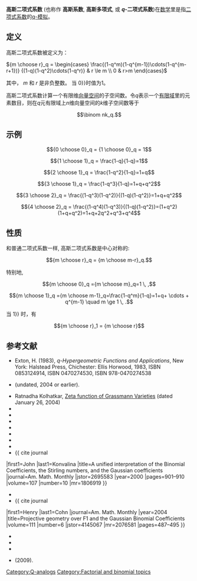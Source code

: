 {{expand|time=2013-10-23T03:43:40+00:00}}
'''高斯二项式系数''' (也称作 '''高斯系数''', '''高斯多项式''', 或 '''''q''-二项式系数''')在[[数学|数学]]里是指[[二项式系数|二项式系数]]的[[q-模拟|q-模拟]]。

==定义==

高斯二项式系数被定义为：

<math>{m \choose r}_q
= \begin{cases}
\frac{(1-q^m)(1-q^{m-1})\cdots(1-q^{m-r+1})} {(1-q)(1-q^2)\cdots(1-q^r)} & r \le m \\
0 & r>m \end{cases}</math>

其中， ''m'' 和 ''r'' 是非负整数。 当 {{nowrap|''r'' {{=}} 0}}时值为1。

高斯二项式系数计算一个有限维[[向量空间|向量空间]]的子空间数。令''q''表示一个[[有限域|有限域]]里的元素数目，则在''q''元有限域上''n''维向量空间的''k''维子空间数等于
:<math>
\binom nk_q.
</math>


==示例==

:<math>{0 \choose 0}_q = {1 \choose 0}_q = 1</math>

:<math>{1 \choose 1}_q = \frac{1-q}{1-q}=1</math>

:<math>{2 \choose 1}_q = \frac{1-q^2}{1-q}=1+q</math>

:<math>{3 \choose 1}_q = \frac{1-q^3}{1-q}=1+q+q^2</math>

:<math>{3 \choose 2}_q = \frac{(1-q^3)(1-q^2)}{(1-q)(1-q^2)}=1+q+q^2</math>

:<math>{4 \choose 2}_q = \frac{(1-q^4)(1-q^3)}{(1-q)(1-q^2)}=(1+q^2)(1+q+q^2)=1+q+2q^2+q^3+q^4</math>

==性质==
和普通二项式系数一样, 高斯二项式系数是中心对称的:

:<math>{m \choose r}_q = {m \choose m-r}_q. </math>

特别地,

:<math>{m \choose 0}_q ={m \choose m}_q=1 \, ,</math>

:<math>{m \choose 1}_q ={m \choose m-1}_q=\frac{1-q^m}{1-q}=1+q+ \cdots + q^{m-1} \quad m \ge 1 \, .</math>

当 {{nowrap|''q'' {{=}} 1}} 时，有

:<math>{m \choose r}_1 = {m \choose r}</math>


==参考文献==
*Exton, H. (1983), ''q-Hypergeometric Functions and Applications'', New York:  Halstead Press, Chichester: Ellis Horwood, 1983, ISBN 0853124914,  ISBN 0470274530, ISBN 978-0470274538

* {{cite web
 |first1      = Eugene
 |last1       = Mukhin
 |url         = http://mathcircle.berkeley.edu/BMC3/SymPol.pdf
 |title       = Symmetric Polynomials and Partitions
 |deadurl     = yes
 |archiveurl  = https://web.archive.org/web/20041210092438/http://mathcircle.berkeley.edu/BMC3/SymPol.pdf
 |archivedate = 2004-12-10
}} (undated, 2004 or earlier).
* Ratnadha Kolhatkar, [http://www.math.mcgill.ca/goren/SeminarOnCohomology/GrassmannVarieties%20.pdf Zeta function of Grassmann Varieties] (dated January 26, 2004)
* {{MathWorld| urlname=q-BinomialCoefficient|title=q-Binomial Coefficient}}
* {{cite journal
|first1=Henry
|last1=Gould
|journal=[[Fibonacci_Quarterly|Fibonacci Quarterly]]
|year=1969
|title=The bracket function and Fontene-Ward generalized binomial coefficients with application to Fibonomial coefficients
|url=https://archive.org/details/sim_fibonacci-quarterly_1969-02_7_1/page/23
|mr=0242691
|volume=7
|pages=23–40
}}
* {{cite journal
|first1= G. L.
|last1=Alexanderson
|journal=[[Fibonacci_Quarterly|Fibonacci Quarterly]]
|year=1974
|volume=12
|title=A Fibonacci analogue of Gaussian binomial coefficients
|url= https://archive.org/details/sim_fibonacci-quarterly_1974-04_12_2/page/129
|mr=0354537
|pages=129–132
}}
* {{cite journal
|first1=George E.
|last1=Andrews
|author1-link=George Andrews (mathematician)
|title=Applications of basic hypergeometric functions
|journal=SIAM Rev.
|year=1974
|volume=16
|number=4
|jstor=2028690
|mr=0352557
|doi=10.1137/1016081
}}
* {{cite journal
|first1=Peter B.
|last1=Borwein
|title=Padé approximants for the q-elementary functions
|journal=Construct. Approx.
|year=1988
|volume=4
|number=1
|pages=391–402
|doi=10.1007/BF02075469
|mr=0956175
}}
* {{cite journal
|first1=John
|last1=Konvalina
|title=Generalized binomial coefficients and the subset-subspace problem
|journal=Adv. Appl. Math.
|year=1998
|doi=10.1006/aama.1998.0598
|volume=21
|pages=228–240
|mr=1634713
}}
* {{cite journal
|first1=A.
|last1=Di Bucchianico
|title=Combinatorics, computer algebra and the Wilcoxon-Mann-Whitney test
|journal=J. Stat. Plann. Inf.
|year=1999
|doi=10.1016/S0378-3758(98)00261-4
|volume=79
|pages=349–364
}}
* {{ cite journal
|first1=John
|last1=Konvalina
|title=A unified interpretation of the Binomial Coefficients, the Stirling numbers, and the Gaussian coefficients
|journal=Am. Math. Monthly
|jstor=2695583
|year=2000
|pages=901–910
|volume=107
|number=10
|mr=1806919
}}
* {{cite journal
|first1=Boris A.
|last=Kupershmidt
|title=q-Newton binomial: from Euler to Gauss
|journal=J. Nonlin. Math. Phys.
|year=2000
|volume=7
|number=2
|pages=244–262
|mr=1763640
|bibcode=2000JNMP....7..244K
|arxiv = math/0004187 |doi = 10.2991/jnmp.2000.7.2.11 }}
* {{ cite journal
|first1=Henry
|last1=Cohn
|journal=Am. Math. Monthly
|year=2004
|title=Projective geometry over F1 and the Gaussian Binomial Coefficients
|volume=111
|number=6
|jstor=4145067
|mr=2076581
|pages=487–495
}}
* {{cite journal
|first1=T.
|last1=Kim
|title=q-Extension of the Euler formula and trigonometric functions
|journal=Russ. J. Math. Phys.
|volume=14
|number=3
|pages=-275–278
|year=2007
|doi=10.1134/S1061920807030041
|mr=2341775
|bibcode = 2007RJMP...14..275K }}
* {{cite journal
|first1=T.
|last1=Kim
|title=q-Bernoulli numbers and polynomials associated with Gaussian binomial coefficients
|journal = Russ. J. Math. Phys.
|volume=15
|number=1
|pages=51–57
|doi=10.1134/S1061920808010068
|mr=2390694
|year=2008}}
* {{cite journal
|first1=Roberto B.
|last1=Corcino
|title= On p,q-binomial coefficients
|journal=Integers
|volume=8
|year=2008
|pages=#A29
|mr=2425627
}}
* {{cite web
|first1=Gevorg
|last1=Hmayakyan
|url=http://ghmath.files.wordpress.com/2010/06/mobius.pdf
|title= Recursive Formula Related To The Mobius Function
}} (2009).

[[Category:Q-analogs|Category:Q-analogs]]
[[Category:Factorial_and_binomial_topics|Category:Factorial and binomial topics]]